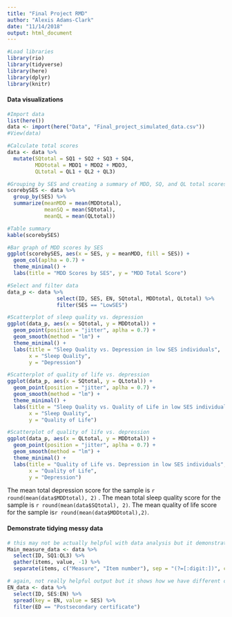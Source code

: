 ```yaml
---
title: "Final Project RMD"
author: "Alexis Adams-Clark"
date: "11/14/2018"
output: html_document
---
```


```r
#Load libraries
library(rio)
library(tidyverse)
library(here)
library(dplyr)
library(knitr)
```

####  Data visualizations
```r
#Import data
list(here())
data <- import(here("Data", "Final_project_simulated_data.csv"))
#View(data)

#Calculate total scores
data <- data %>% 
  mutate(SQtotal = SQ1 + SQ2 + SQ3 + SQ4, 
         MDDtotal = MDD1 + MDD2 + MDD3,
         QLtotal = QL1 + QL2 + QL3)

#Grouping by SES and creating a summary of MDD, SQ, and QL total scores
scorebySES <- data %>% 
  group_by(SES) %>% 
  summarize(meanMDD = mean(MDDtotal),
            meanSQ = mean(SQtotal),
            meanQL = mean(QLtotal))

#Table summary
kable(scorebySES)

#Bar graph of MDD scores by SES
ggplot(scorebySES, aes(x = SES, y = meanMDD, fill = SES)) + 
  geom_col(aplha = 0.7) + 
  theme_minimal() + 
  labs(title = "MDD Scores by SES", y = "MDD Total Score")
```

```r
#Select and filter data
data_p <- data %>%  
                select(ID, SES, EN, SQtotal, MDDtotal, QLtotal) %>% 
                filter(SES == "LowSES")

#Scatterplot of sleep quality vs. depression
ggplot(data_p, aes(x = SQtotal, y = MDDtotal)) + 
  geom_point(position = "jitter", aplha = 0.7) + 
  geom_smooth(method = "lm") +
  theme_minimal() + 
  labs(title = "Sleep Quality vs. Depression in low SES individuals",
       x = "Sleep Quality", 
       y = "Depression")

#Scatterplot of quality of life vs. depression
ggplot(data_p, aes(x = SQtotal, y = QLtotal)) + 
  geom_point(position = "jitter", aplha = 0.7) + 
  geom_smooth(method = "lm") +
  theme_minimal() + 
  labs(title = "Sleep Quality vs. Quality of Life in low SES individuals",
       x = "Sleep Quality", 
       y = "Quality of Life")

#Scatterplot of quality of life vs. depression
ggplot(data_p, aes(x = QLtotal, y = MDDtotal)) + 
  geom_point(position = "jitter", aplha = 0.7) + 
  geom_smooth(method = "lm") +
  theme_minimal() + 
  labs(title = "Quality of Life vs. Depression in low SES individuals",
       x = "Quality of Life", 
       y = "Depression")
```

The mean total depression score for the sample is `r round(mean(data$MDDtotal), 2)` . The mean total sleep quality score for the sample is `r round(mean(data$SQtotal), 2)`. The mean quality of life score for the sample is`r round(mean(data$MDDtotal),2)`. 

#### Demonstrate tidying messy data
```r
# this may not be actually helpful with data analysis but it demonstrates how to run those functions
Main_measure_data <- data %>%
  select(ID, SQ1:QL3) %>% 
  gather(items, value, -1) %>% 
  separate(items, c("Measure", "Item number"), sep = "(?=[:digit:])", convert = TRUE)

# again, not really helpful output but it shows how we have different columns for each race/ethnicity
EN_data <- data %>%
  select(ID, SES:EN) %>% 
  spread(key = EN, value = SES) %>% 
  filter(ED == "Postsecondary certificate")
```
